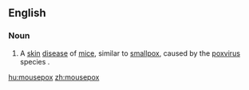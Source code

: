 ==English==

===Noun===
{{en-noun|-}}

# A [[skin]] [[disease]] of [[mice]], similar to [[smallpox]], caused by the [[poxvirus]] species {{taxlink|Ectromelia virus|species|noshow=1}}.

[[hu:mousepox]]
[[zh:mousepox]]